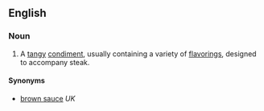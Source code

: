 ==English==
===Noun===
{{wikipedia}}
{{en-noun|head=[[steak]] [[sauce]]}}
# A [[tangy]] [[condiment]], usually containing a variety of [[flavoring]]s, designed to accompany steak.

====Synonyms====
*[[brown sauce]] ''UK''